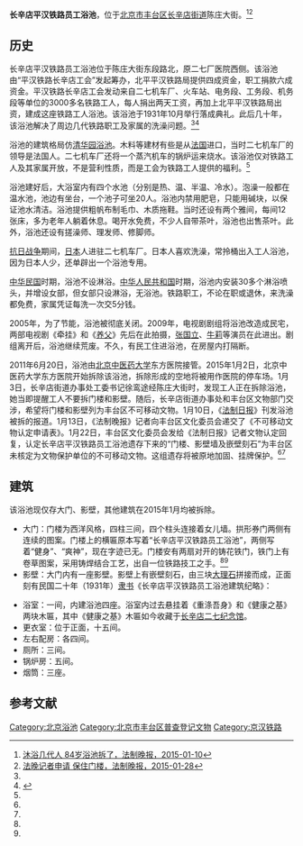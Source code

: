 '''长辛店平汉铁路员工浴池'''，位于[[北京市|北京市]][[丰台区|丰台区]][[长辛店街道|长辛店街道]]陈庄大街。<ref name="chaile">[http://www.fawan.com/Article/rx/2015/01/10/131940271694.html 沐浴几代人 84岁浴池拆了，法制晚报，2015-01-10]</ref><ref name="baozhu">[http://www.fawan.com.cn/html/2015-01/28/content_537201.htm 法晚记者申请 保住门楼，法制晚报，2015-01-28]{{dead link|date=十一月 2017|bot=InternetArchiveBot}}</ref>

==历史==
长辛店平汉铁路员工浴池位于陈庄大街东段路北，原二七厂医院西侧。该浴池由“平汉铁路长辛店工会”发起筹办，北平平汉铁路局提供四成资金，职工捐款六成资金。平汉铁路长辛店工会发动来自二七机车厂、火车站、电务段、工务段、机务段等单位的3000多名铁路工人，每人捐出两天工资，再加上北平平汉铁路局出资，建成这座铁路工人浴池。该浴池于1931年10月举行落成典礼。此后几十年，该浴池解决了周边几代铁路职工及家属的洗澡问题。<ref name="chaile" /><ref name="sohu">{{Cite web|title=风雨古镇长辛店(组图)-搜狐新闻|url=http://news.sohu.com/20071125/n253459979.shtml|accessdate=2020-09-15|work=news.sohu.com}}</ref>

浴池的建筑格局仿[[清华园浴池|清华园浴池]]。木料等建材有些是从[[法国|法国]]进口，当时二七机车厂的领导是法国人。二七机车厂还将一个蒸汽机车的锅炉运来烧水。该浴池仅对铁路工人及其家属开放，不是营利性质，而是工会为铁路工人提供的福利。<ref name="chaile" />

浴池建好后，大浴室内有四个水池（分别是热、温、半温、冷水）。泡澡一般都在温水池，池边有坐台，一个池子可坐20人。浴池内禁用肥皂，只能用碱块，以保证池水清洁。浴池提供粗帆布制毛巾、木质拖鞋。当时还设有两个雅间，每间12张床，多为老年人躺着休息。喝开水免费，不少人自带茶叶，浴池也出售茶叶。此外，浴池还设有搓澡师、理发师、修脚师。

[[中国抗日战争|抗日战争]]期间，[[日本|日本]]人进驻二七机车厂。日本人喜欢洗澡，常拎桶出入工人浴池，因为日本人少，还单辟出一个浴池专用。

[[中华民国|中华民国]]时期，浴池不设淋浴。[[中华人民共和国|中华人民共和国]]时期，浴池内安装30多个淋浴喷头，并增设女部，但女部只设淋浴，无浴池。铁路职工，不论在职或退休，来洗澡都免费，家属凭证每洗一次交5分钱。

2005年，为了节能，浴池被彻底关闭。2009年，电视剧剧组将浴池改造成民宅，两部电视剧《牵挂》和《[[养父_(电视剧)|养父]]》先后在此拍摄，[[张国立|张国立]]、[[牛莉|牛莉]]等演员在此进出。剧组离开后，浴池继续荒废。不久，有民工住进浴池，在房屋内打隔断。

2011年6月20日，浴池由[[北京中医药大学|北京中医药大学]]东方医院接管。2015年1月2日，北京中医药大学东方医院开始拆除该浴池，拆除形成的空地将被用作医院的停车场。1月3日，长辛店街道办事处工委书记徐鸾途经陈庄大街时，发现工人正在拆除浴池，她当即提醒工人不要拆门楼和影壁。随后，长辛店街道办事处和丰台区文物部门交涉，希望将门楼和影壁列为丰台区不可移动文物。1月10日，《[[法治日报|法制日报]]》刊发浴池被拆的报道。1月13日，《法制晚报》记者向丰台区文化委员会递交了《不可移动文物认定申请表》。1月22日，丰台区文化委员会发给《法制日报》记者文物认定回复，认定长辛店平汉铁路员工浴池遗存下来的“门楼、影壁墙及嵌壁刻石”为丰台区未核定为文物保护单位的不可移动文物。这组遗存将被原地加固、挂牌保护。<ref name="chaile" /><ref name="baozhu" />

==建筑==
该浴池现仅存大门、影壁，其他建筑在2015年1月均被拆除。

*大门：门楼为西洋风格，四柱三间，四个柱头连接着女儿墙。拱形券门两侧有连续的图案。门楼上的横匾原本写着“长辛店平汉铁路员工浴池”，两侧写着“健身”、“爽神”，现在字迹已无。门楼安有两扇对开的铸花铁门，铁门上有卷草图案，采用铸焊结合工艺，出自一位铁路技工之手。<ref name="chaile" /><ref name="sohu" />
*影壁：大门内有一座影壁。影壁上有嵌壁刻石，由三块[[大理石|大理石]]拼接而成，正面刻有民国二十年（1931年）[[隶书|隶书]]《长辛店平汉铁路员工浴池建筑纪略》：
{{quotation|
   长辛店平汉铁路员工浴池建筑纪略

   长辛店为本路北段场段集中之所，我员工之服务于斯者多至三千余人，而公共卫生事业以限于环境素鲜设备，即以沐浴一项而言乃洁身所必要，亦卫生之初基本。

   埠蜼有营业浴池数座，大都湫隘偪仄，不足以容纳如此众多之人数，而况员工中薪级低薄者十居八九，谋食之不遑安有余钱为买浴之用？窃以为卫生之欠缺直接优买个人之健康，即间接阻碍国家之进步，造端虽小影响非轻。

   本会有鉴于此，爰于第三届全体执委会有筹设员工浴池之决议，适受时局变动之影响事以中辍，本年第四届全体执委就职僉以此项工程不容再缓，惟财政为建设之基础，基础未立则无□□乎？迺呈由本路工联会转呈路局请助巨欵，适工会委员王凤岐、梁茂林两同志因事入都，遂迳行请准铁道部转飭路局酌量拨款，旋由局拨到辅助费四千元，不足□由当地员工捐款助成之，每人捐助薪资二日共六千一百四十一元零四分。在款□□时本会同志不□耗若干，心血费尽几许，经营始获就绪，嗣后乃得机工车各段段长之赞助绘图、购料，于民国二十年二月二十五日开工建筑，□本年十月十日建□□。

   筑成浴室一间，内建浴池四座，正面更衣室十五间，左右配房各四间，优待室三间，下房三间，厕所三间，锅炉房五间，烟筒三座，每座高八法尺五寸，周围设以砖墙□□五十三丈，院内筑盖罩棚以避风雨是役也。用款一万余元，需时七阅月有半，成□□十七间，将于本年双十节举行落成典礼。

   用书数语，勒之碑碣，以识颠末，凡我员工合作事业，固不限□□生一端，如将来继有所成，其以此为嚆矢也可。

              平汉铁路长辛店工会谨记   中华民国二十年十月十日

建筑员：<br>
（共十五人，名单略）

筹备员：<br>
（共三十人，名单略）

山左[[张廷珍|张廷珍]]撰文<br>
[[河北|河北]][[谈继源|谈继源]]书丹<br>
[[良乡|良乡]]张永致镌字
}}
*浴室：一间，内建浴池四座。浴室内过去悬挂着《重涤吾身》和《健康之基》两块木匾，其中《健康之基》木匾如今收藏于[[长辛店二七纪念馆|长辛店二七纪念馆]]。
*更衣室：位于正面，十五间。
*左右配房：各四间。
*厕所：三间。
*锅炉房：五间。
*烟筒：三座。

==参考文献==
{{reflist}}

[[Category:北京浴池|Category:北京浴池]]
[[Category:北京市丰台区普查登记文物|Category:北京市丰台区普查登记文物]]
[[Category:京汉铁路|Category:京汉铁路]]